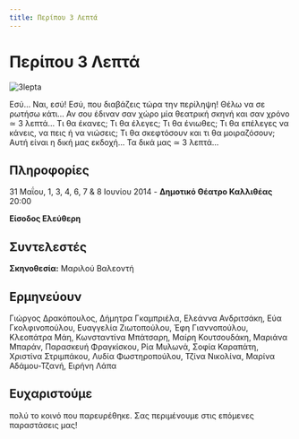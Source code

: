 ```yaml
---
title: Περίπου 3 Λεπτά
---
```


# Περίπου 3 Λεπτά

![3lepta](https://github.com/theatrikiopa/theatrikiopa.eu/assets/16403754/da018a4e-3fd0-4a4b-a215-e1997a50befa)

Εσύ… Ναι, εσύ! Εσύ, που διαβάζεις τώρα την περίληψη! Θέλω να σε ρωτήσω κάτι… Αν σου έδιναν σαν χώρο μία θεατρική σκηνή και σαν χρόνο ≃ 3 λεπτά… Τι θα έκανες; Τι θα έλεγες; Τι θα ένιωθες; Τι θα επέλεγες να κάνεις, να πεις ή να νιώσεις; Τι θα σκεφτόσουν και τι θα μοιραζόσουν; Αυτή είναι η δική μας εκδοχή… Τα δικά μας ≃ 3 λεπτά…

## Πληροφορίες
31 Μαΐου, 1, 3, 4, 6, 7 & 8 Ιουνίου 2014 - **Δημοτικό Θέατρο Καλλιθέας** 20:00

**Είσοδος Ελεύθερη**

## Συντελεστές
**Σκηνοθεσία:** Μαριλού Βαλεοντή

## Ερμηνεύουν
Γιώργος Δρακόπουλος, Δήμητρα Γκαμπριέλα, Ελεάννα Ανδριτσάκη, Εύα Γκολφινοπούλου, Ευαγγελία Ζιωτοπούλου, Έφη Γιαννοπούλου, Κλεοπάτρα Μάη, Κωνσταντίνα Μπάτσαρη, Μαίρη Κουτσουδάκη, Μαριάνα Μπαράν, Παρασκευή Φραγκίσκου, Ρία Μυλωνά, Σοφία Καραπάτη, Χριστίνα Στριμπάκου, Λυδία Φωστηροπούλου, Τζίνα Νικολίνα, Μαρίνα Αδάμου-Τζανή, Ειρήνη Λάπα

## Ευχαριστούμε 
πολύ το κοινό που παρευρέθηκε. Σας περιμένουμε στις επόμενες παραστάσεις μας!

<ResponsiveYouTube videoId="AWHkyMJ_flE"/>

<ResponsiveYouTube videoId="umFR5-WfDKQ"/>
